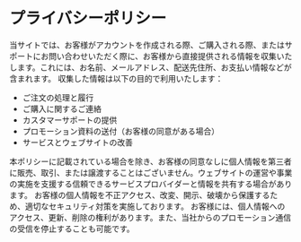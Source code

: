 
# プライバシーポリシー

<PolicySection title="収集する情報について">
当サイトでは、お客様がアカウントを作成される際、ご購入される際、またはサポートにお問い合わせいただく際に、お客様から直接提供される情報を収集いたします。これには、お名前、メールアドレス、配送先住所、お支払い情報などが含まれます。
</PolicySection>

<PolicySection title="情報の利用目的">
収集した情報は以下の目的で利用いたします：

- ご注文の処理と履行
- ご購入に関するご連絡
- カスタマーサポートの提供
- プロモーション資料の送付（お客様の同意がある場合）
- サービスとウェブサイトの改善
</PolicySection>

<PolicySection title="情報の共有について">
本ポリシーに記載されている場合を除き、お客様の同意なしに個人情報を第三者に販売、取引、または譲渡することはございません。ウェブサイトの運営や事業の実施を支援する信頼できるサービスプロバイダーと情報を共有する場合があります。
</PolicySection>

<PolicySection title="データセキュリティ">
お客様の個人情報を不正アクセス、改変、開示、破壊から保護するため、適切なセキュリティ対策を実施しております。
</PolicySection>

<PolicySection title="お客様の権利">
お客様には、個人情報へのアクセス、更新、削除の権利があります。また、当社からのプロモーション通信の受信を停止することも可能です。
</PolicySection>

<ContactInfo /> 